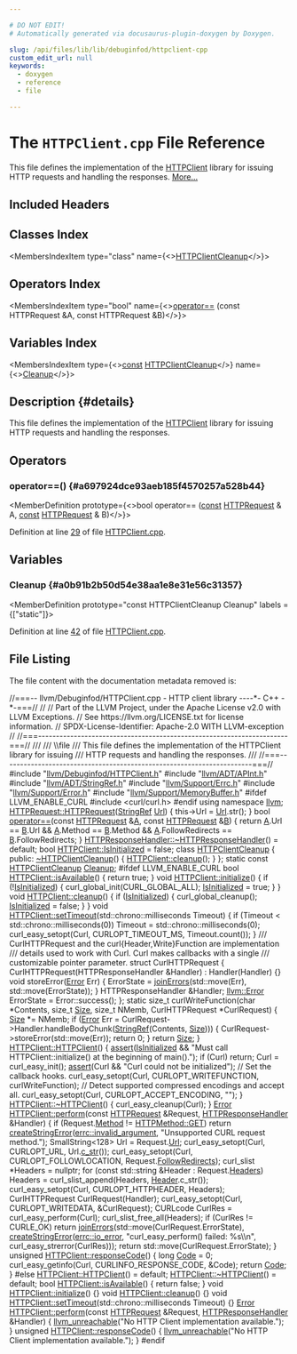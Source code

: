```yaml
---

# DO NOT EDIT!
# Automatically generated via docusaurus-plugin-doxygen by Doxygen.

slug: /api/files/lib/lib/debuginfod/httpclient-cpp
custom_edit_url: null
keywords:
  - doxygen
  - reference
  - file

---
```





# The `HTTPClient.cpp` File Reference

<DoxygenPage pluginConfig={pluginConfig}>

This file defines the implementation of the <a href="/docs/api/classes/llvm/httpclient">HTTPClient</a> library for issuing HTTP requests and handling the responses. <a href="#details">More...</a>

## Included Headers

<IncludesList>
<IncludesListItem
  filePath="llvm/Debuginfod/HTTPClient.h"
  permalink="/docs/api/files/include/include/llvm/include/llvm/debuginfod/httpclient-h"
  isLocal="true" />
<IncludesListItem
  filePath="llvm/ADT/APInt.h"
  permalink="/docs/api/files/include/include/llvm/include/llvm/adt/apint-h"
  isLocal="true" />
<IncludesListItem
  filePath="llvm/ADT/StringRef.h"
  permalink="/docs/api/files/include/include/llvm/include/llvm/adt/stringref-h"
  isLocal="true" />
<IncludesListItem
  filePath="llvm/Support/Errc.h"
  permalink="/docs/api/files/include/include/llvm/include/llvm/support/errc-h"
  isLocal="true" />
<IncludesListItem
  filePath="llvm/Support/Error.h"
  permalink="/docs/api/files/include/include/llvm/include/llvm/support/error-h"
  isLocal="true" />
<IncludesListItem
  filePath="llvm/Support/MemoryBuffer.h"
  permalink="/docs/api/files/include/include/llvm/include/llvm/support/memorybuffer-h"
  isLocal="true" />
</IncludesList>

## Classes Index

<MembersIndex>

<MembersIndexItem
  type="class"
  name={<><a href="/docs/api/classes/httpclientcleanup">HTTPClientCleanup</a></>}>
</MembersIndexItem>

</MembersIndex>

## Operators Index

<MembersIndex>

<MembersIndexItem
  type="bool"
  name={<><a href="#a697924dce93aeb185f4570257a528b44">operator==</a> (const HTTPRequest &amp;A, const HTTPRequest &amp;B)</>}>
</MembersIndexItem>

</MembersIndex>

## Variables Index

<MembersIndex>

<MembersIndexItem
  type={<><a href="/docs/api/files/lib/lib/target/lib/target/aarch64/aarch64promoteconstant-cpp/#a90f8350fecae261c25be85d38b451bff">const</a> <a href="/docs/api/classes/httpclientcleanup">HTTPClientCleanup</a></>}
  name={<><a href="#a0b91b2b50d54e38aa1e8e31e56c31357">Cleanup</a></>}>
</MembersIndexItem>

</MembersIndex>

## Description {#details}

This file defines the implementation of the <a href="/docs/api/classes/llvm/httpclient">HTTPClient</a> library for issuing HTTP requests and handling the responses.

<SectionDefinition>

## Operators

### operator==() {#a697924dce93aeb185f4570257a528b44}

<MemberDefinition
  prototype={<>bool operator== (<a href="/docs/api/files/lib/lib/target/lib/target/aarch64/aarch64promoteconstant-cpp/#a90f8350fecae261c25be85d38b451bff">const</a> <a href="/docs/api/structs/llvm/httprequest">HTTPRequest</a> &amp; A, <a href="/docs/api/files/lib/lib/target/lib/target/aarch64/aarch64promoteconstant-cpp/#a90f8350fecae261c25be85d38b451bff">const</a> <a href="/docs/api/structs/llvm/httprequest">HTTPRequest</a> &amp; B)</>}>

Definition at line <a href="#l00029">29</a> of file <a href="/docs/api/files/lib/lib/debuginfod/httpclient-cpp">HTTPClient.cpp</a>.
</MemberDefinition>

</SectionDefinition>

<SectionDefinition>

## Variables

### Cleanup {#a0b91b2b50d54e38aa1e8e31e56c31357}

<MemberDefinition
  prototype="const HTTPClientCleanup Cleanup"
  labels = {["static"]}>

Definition at line <a href="#l00042">42</a> of file <a href="/docs/api/files/lib/lib/debuginfod/httpclient-cpp">HTTPClient.cpp</a>.
</MemberDefinition>

</SectionDefinition>

## File Listing

The file content with the documentation metadata removed is:

<ProgramListing>

<Link id="l00001" /><CodeLine lineNumber="1"><Highlight kind="comment">//===-- llvm/Debuginfod/HTTPClient.cpp - HTTP client library ----&#42;- C++ -&#42;-===//</Highlight><Highlight kind="normal"></Highlight></CodeLine>
<Link id="l00002" /><CodeLine lineNumber="2"><Highlight kind="normal"></Highlight><Highlight kind="comment">//</Highlight><Highlight kind="normal"></Highlight></CodeLine>
<Link id="l00003" /><CodeLine lineNumber="3"><Highlight kind="normal"></Highlight><Highlight kind="comment">// Part of the LLVM Project, under the Apache License v2.0 with LLVM Exceptions.</Highlight><Highlight kind="normal"></Highlight></CodeLine>
<Link id="l00004" /><CodeLine lineNumber="4"><Highlight kind="normal"></Highlight><Highlight kind="comment">// See https://llvm.org/LICENSE.txt for license information.</Highlight><Highlight kind="normal"></Highlight></CodeLine>
<Link id="l00005" /><CodeLine lineNumber="5"><Highlight kind="normal"></Highlight><Highlight kind="comment">// SPDX-License-Identifier: Apache-2.0 WITH LLVM-exception</Highlight><Highlight kind="normal"></Highlight></CodeLine>
<Link id="l00006" /><CodeLine lineNumber="6"><Highlight kind="normal"></Highlight><Highlight kind="comment">//</Highlight><Highlight kind="normal"></Highlight></CodeLine>
<Link id="l00007" /><CodeLine lineNumber="7"><Highlight kind="normal"></Highlight><Highlight kind="comment">//===----------------------------------------------------------------------===//</Highlight><Highlight kind="comment"></Highlight></CodeLine>
<Link id="l00008" /><CodeLine lineNumber="8"><Highlight kind="comment">///</Highlight></CodeLine>
<Link id="l00009" /><CodeLine lineNumber="9"><Highlight kind="comment">/// \\file</Highlight></CodeLine>
<Link id="l00010" /><CodeLine lineNumber="10"><Highlight kind="comment">/// This file defines the implementation of the HTTPClient library for issuing</Highlight></CodeLine>
<Link id="l00011" /><CodeLine lineNumber="11"><Highlight kind="comment">/// HTTP requests and handling the responses.</Highlight></CodeLine>
<Link id="l00012" /><CodeLine lineNumber="12"><Highlight kind="comment">///</Highlight><Highlight kind="normal"></Highlight></CodeLine>
<Link id="l00013" /><CodeLine lineNumber="13"><Highlight kind="normal"></Highlight><Highlight kind="comment">//===----------------------------------------------------------------------===//</Highlight><Highlight kind="normal"></Highlight></CodeLine>
<Link id="l00014" /><CodeLine lineNumber="14"><Highlight kind="normal"></Highlight></CodeLine>
<Link id="l00015" /><CodeLine lineNumber="15"><Highlight kind="normal"></Highlight><Highlight kind="preprocessor">#include &quot;<a href="/docs/api/files/include/include/llvm/include/llvm/debuginfod/httpclient-h">llvm/Debuginfod/HTTPClient.h</a>&quot;</Highlight><Highlight kind="normal"></Highlight></CodeLine>
<Link id="l00016" /><CodeLine lineNumber="16"><Highlight kind="normal"></Highlight><Highlight kind="preprocessor">#include &quot;<a href="/docs/api/files/include/include/llvm/include/llvm/adt/apint-h">llvm/ADT/APInt.h</a>&quot;</Highlight><Highlight kind="normal"></Highlight></CodeLine>
<Link id="l00017" /><CodeLine lineNumber="17"><Highlight kind="normal"></Highlight><Highlight kind="preprocessor">#include &quot;<a href="/docs/api/files/include/include/llvm/include/llvm/adt/stringref-h">llvm/ADT/StringRef.h</a>&quot;</Highlight><Highlight kind="normal"></Highlight></CodeLine>
<Link id="l00018" /><CodeLine lineNumber="18"><Highlight kind="normal"></Highlight><Highlight kind="preprocessor">#include &quot;<a href="/docs/api/files/include/include/llvm/include/llvm/support/errc-h">llvm/Support/Errc.h</a>&quot;</Highlight><Highlight kind="normal"></Highlight></CodeLine>
<Link id="l00019" /><CodeLine lineNumber="19"><Highlight kind="normal"></Highlight><Highlight kind="preprocessor">#include &quot;<a href="/docs/api/files/include/include/llvm/include/llvm/support/error-h">llvm/Support/Error.h</a>&quot;</Highlight><Highlight kind="normal"></Highlight></CodeLine>
<Link id="l00020" /><CodeLine lineNumber="20"><Highlight kind="normal"></Highlight><Highlight kind="preprocessor">#include &quot;<a href="/docs/api/files/include/include/llvm/include/llvm/support/memorybuffer-h">llvm/Support/MemoryBuffer.h</a>&quot;</Highlight><Highlight kind="normal"></Highlight></CodeLine>
<Link id="l00021" /><CodeLine lineNumber="21"><Highlight kind="normal"></Highlight><Highlight kind="preprocessor">#ifdef LLVM&#95;ENABLE&#95;CURL</Highlight><Highlight kind="normal"></Highlight></CodeLine>
<Link id="l00022" /><CodeLine lineNumber="22"><Highlight kind="normal"></Highlight><Highlight kind="preprocessor">#include &lt;curl/curl.h&gt;</Highlight><Highlight kind="normal"></Highlight></CodeLine>
<Link id="l00023" /><CodeLine lineNumber="23"><Highlight kind="normal"></Highlight><Highlight kind="preprocessor">#endif</Highlight><Highlight kind="normal"></Highlight></CodeLine>
<Link id="l00024" /><CodeLine lineNumber="24"><Highlight kind="normal"></Highlight></CodeLine>
<Link id="l00025" /><CodeLine lineNumber="25"><Highlight kind="normal"></Highlight><Highlight kind="keyword">using namespace </Highlight><Highlight kind="normal"><a href="/docs/api/namespaces/llvm">llvm</a>;</Highlight></CodeLine>
<Link id="l00026" /><CodeLine lineNumber="26"><Highlight kind="normal"></Highlight></CodeLine>
<Link id="l00027" /><CodeLine lineNumber="27" lineLink="/docs/api/structs/llvm/httprequest/#a2f2404213fe717dff1dd0cb1124ac10e"><Highlight kind="normal"><a href="/docs/api/structs/llvm/httprequest/#a2f2404213fe717dff1dd0cb1124ac10e">HTTPRequest::HTTPRequest</a>(<a href="/docs/api/classes/llvm/stringref">StringRef</a> <a href="/docs/api/structs/llvm/httprequest/#acb3a72948558662a1de29e4032c8cb49">Url</a>) &#123; this-&gt;Url = <a href="/docs/api/structs/llvm/httprequest/#acb3a72948558662a1de29e4032c8cb49">Url</a>.str(); &#125;</Highlight></CodeLine>
<Link id="l00028" /><CodeLine lineNumber="28"><Highlight kind="normal"></Highlight></CodeLine>
<Link id="l00029" /><CodeLine lineNumber="29" lineLink="#a697924dce93aeb185f4570257a528b44"><Highlight kind="normal"></Highlight><Highlight kind="keywordtype">bool</Highlight><Highlight kind="normal"> <a href="/docs/api/namespaces/llvm/#a4d812a2dd18aa186c164447e20e348e7">operator==</a>(</Highlight><Highlight kind="keyword">const</Highlight><Highlight kind="normal"> <a href="/docs/api/structs/llvm/httprequest">HTTPRequest</a> &amp;<a href="/docs/api/files/lib/lib/ir/builtingcs-cpp/#a2e38c85003a042421cde1647632d0b72">A</a>, </Highlight><Highlight kind="keyword">const</Highlight><Highlight kind="normal"> <a href="/docs/api/structs/llvm/httprequest">HTTPRequest</a> &amp;<a href="/docs/api/files/lib/lib/ir/builtingcs-cpp/#ae76959fe811ba090de4cba69ac00f1da">B</a>) &#123;</Highlight></CodeLine>
<Link id="l00030" /><CodeLine lineNumber="30"><Highlight kind="normal">  </Highlight><Highlight kind="keywordflow">return</Highlight><Highlight kind="normal"> <a href="/docs/api/files/lib/lib/ir/builtingcs-cpp/#a2e38c85003a042421cde1647632d0b72">A</a>.Url == <a href="/docs/api/files/lib/lib/ir/builtingcs-cpp/#ae76959fe811ba090de4cba69ac00f1da">B</a>.Url &amp;&amp; <a href="/docs/api/files/lib/lib/ir/builtingcs-cpp/#a2e38c85003a042421cde1647632d0b72">A</a>.Method == <a href="/docs/api/files/lib/lib/ir/builtingcs-cpp/#ae76959fe811ba090de4cba69ac00f1da">B</a>.Method &amp;&amp;</Highlight></CodeLine>
<Link id="l00031" /><CodeLine lineNumber="31"><Highlight kind="normal">         <a href="/docs/api/files/lib/lib/ir/builtingcs-cpp/#a2e38c85003a042421cde1647632d0b72">A</a>.FollowRedirects == <a href="/docs/api/files/lib/lib/ir/builtingcs-cpp/#ae76959fe811ba090de4cba69ac00f1da">B</a>.FollowRedirects;</Highlight></CodeLine>
<Link id="l00032" /><CodeLine lineNumber="32"><Highlight kind="normal">&#125;</Highlight></CodeLine>
<Link id="l00033" /><CodeLine lineNumber="33"><Highlight kind="normal"></Highlight></CodeLine>
<Link id="l00034" /><CodeLine lineNumber="34"><Highlight kind="normal"><a href="/docs/api/classes/llvm/httpresponsehandler/#a3d73b9eee850a0fd4d8c932cea6aaa9f">HTTPResponseHandler::~HTTPResponseHandler</a>() = </Highlight><Highlight kind="keywordflow">default</Highlight><Highlight kind="normal">;</Highlight></CodeLine>
<Link id="l00035" /><CodeLine lineNumber="35"><Highlight kind="normal"></Highlight></CodeLine>
<Link id="l00036" /><CodeLine lineNumber="36"><Highlight kind="normal"></Highlight><Highlight kind="keywordtype">bool</Highlight><Highlight kind="normal"> <a href="/docs/api/classes/llvm/httpclient/#a0ed9872a019597bc9572d382a26b24ec">HTTPClient::IsInitialized</a> = </Highlight><Highlight kind="keyword">false</Highlight><Highlight kind="normal">;</Highlight></CodeLine>
<Link id="l00037" /><CodeLine lineNumber="37"><Highlight kind="normal"></Highlight></CodeLine>
<Link id="l00038" /><CodeLine lineNumber="38" lineLink="/docs/api/classes/httpclientcleanup"><Highlight kind="normal"></Highlight><Highlight kind="keyword">class </Highlight><Highlight kind="normal"><a href="/docs/api/classes/httpclientcleanup">HTTPClientCleanup</a> &#123;</Highlight></CodeLine>
<Link id="l00039" /><CodeLine lineNumber="39"><Highlight kind="normal"></Highlight><Highlight kind="keyword">public</Highlight><Highlight kind="normal">:</Highlight></CodeLine>
<Link id="l00040" /><CodeLine lineNumber="40" lineLink="/docs/api/classes/httpclientcleanup/#a5ba27ef3472813a6a6ea4c6e2e8acc69"><Highlight kind="normal">  <a href="/docs/api/classes/httpclientcleanup/#a5ba27ef3472813a6a6ea4c6e2e8acc69">~HTTPClientCleanup</a>() &#123; <a href="/docs/api/classes/llvm/httpclient/#ae76bcc6bd253ea113bc9dbe1ae3f029d">HTTPClient::cleanup</a>(); &#125;</Highlight></CodeLine>
<Link id="l00041" /><CodeLine lineNumber="41"><Highlight kind="normal">&#125;;</Highlight></CodeLine>
<Link id="l00042" /><CodeLine lineNumber="42" lineLink="#a0b91b2b50d54e38aa1e8e31e56c31357"><Highlight kind="normal"></Highlight><Highlight kind="keyword">static</Highlight><Highlight kind="normal"> </Highlight><Highlight kind="keyword">const</Highlight><Highlight kind="normal"> <a href="/docs/api/classes/httpclientcleanup">HTTPClientCleanup</a> <a href="#a0b91b2b50d54e38aa1e8e31e56c31357">Cleanup</a>;</Highlight></CodeLine>
<Link id="l00043" /><CodeLine lineNumber="43"><Highlight kind="normal"></Highlight></CodeLine>
<Link id="l00044" /><CodeLine lineNumber="44"><Highlight kind="normal"></Highlight><Highlight kind="preprocessor">#ifdef LLVM&#95;ENABLE&#95;CURL</Highlight><Highlight kind="normal"></Highlight></CodeLine>
<Link id="l00045" /><CodeLine lineNumber="45"><Highlight kind="normal"></Highlight></CodeLine>
<Link id="l00046" /><CodeLine lineNumber="46"><Highlight kind="normal"></Highlight><Highlight kind="keywordtype">bool</Highlight><Highlight kind="normal"> <a href="/docs/api/classes/llvm/httpclient/#a0303f2e7844f319270e783e3ecc59274">HTTPClient::isAvailable</a>() &#123; </Highlight><Highlight kind="keywordflow">return</Highlight><Highlight kind="normal"> </Highlight><Highlight kind="keyword">true</Highlight><Highlight kind="normal">; &#125;</Highlight></CodeLine>
<Link id="l00047" /><CodeLine lineNumber="47"><Highlight kind="normal"></Highlight></CodeLine>
<Link id="l00048" /><CodeLine lineNumber="48"><Highlight kind="normal"></Highlight><Highlight kind="keywordtype">void</Highlight><Highlight kind="normal"> <a href="/docs/api/classes/llvm/httpclient/#a5901772ab222be136d7dabcd349a89a9">HTTPClient::initialize</a>() &#123;</Highlight></CodeLine>
<Link id="l00049" /><CodeLine lineNumber="49"><Highlight kind="normal">  </Highlight><Highlight kind="keywordflow">if</Highlight><Highlight kind="normal"> (!<a href="/docs/api/classes/llvm/httpclient/#a0ed9872a019597bc9572d382a26b24ec">IsInitialized</a>) &#123;</Highlight></CodeLine>
<Link id="l00050" /><CodeLine lineNumber="50"><Highlight kind="normal">    curl&#95;global&#95;init(CURL&#95;GLOBAL&#95;ALL);</Highlight></CodeLine>
<Link id="l00051" /><CodeLine lineNumber="51"><Highlight kind="normal">    <a href="/docs/api/classes/llvm/httpclient/#a0ed9872a019597bc9572d382a26b24ec">IsInitialized</a> = </Highlight><Highlight kind="keyword">true</Highlight><Highlight kind="normal">;</Highlight></CodeLine>
<Link id="l00052" /><CodeLine lineNumber="52"><Highlight kind="normal">  &#125;</Highlight></CodeLine>
<Link id="l00053" /><CodeLine lineNumber="53"><Highlight kind="normal">&#125;</Highlight></CodeLine>
<Link id="l00054" /><CodeLine lineNumber="54"><Highlight kind="normal"></Highlight></CodeLine>
<Link id="l00055" /><CodeLine lineNumber="55"><Highlight kind="normal"></Highlight><Highlight kind="keywordtype">void</Highlight><Highlight kind="normal"> <a href="/docs/api/classes/llvm/httpclient/#ae76bcc6bd253ea113bc9dbe1ae3f029d">HTTPClient::cleanup</a>() &#123;</Highlight></CodeLine>
<Link id="l00056" /><CodeLine lineNumber="56"><Highlight kind="normal">  </Highlight><Highlight kind="keywordflow">if</Highlight><Highlight kind="normal"> (<a href="/docs/api/classes/llvm/httpclient/#a0ed9872a019597bc9572d382a26b24ec">IsInitialized</a>) &#123;</Highlight></CodeLine>
<Link id="l00057" /><CodeLine lineNumber="57"><Highlight kind="normal">    curl&#95;global&#95;cleanup();</Highlight></CodeLine>
<Link id="l00058" /><CodeLine lineNumber="58"><Highlight kind="normal">    <a href="/docs/api/classes/llvm/httpclient/#a0ed9872a019597bc9572d382a26b24ec">IsInitialized</a> = </Highlight><Highlight kind="keyword">false</Highlight><Highlight kind="normal">;</Highlight></CodeLine>
<Link id="l00059" /><CodeLine lineNumber="59"><Highlight kind="normal">  &#125;</Highlight></CodeLine>
<Link id="l00060" /><CodeLine lineNumber="60"><Highlight kind="normal">&#125;</Highlight></CodeLine>
<Link id="l00061" /><CodeLine lineNumber="61"><Highlight kind="normal"></Highlight></CodeLine>
<Link id="l00062" /><CodeLine lineNumber="62"><Highlight kind="normal"></Highlight><Highlight kind="keywordtype">void</Highlight><Highlight kind="normal"> <a href="/docs/api/classes/llvm/httpclient/#ad8f7a940d825d8d2e2bca0aff20d771f">HTTPClient::setTimeout</a>(std::chrono::milliseconds Timeout) &#123;</Highlight></CodeLine>
<Link id="l00063" /><CodeLine lineNumber="63"><Highlight kind="normal">  </Highlight><Highlight kind="keywordflow">if</Highlight><Highlight kind="normal"> (Timeout &lt; std::chrono::milliseconds(0))</Highlight></CodeLine>
<Link id="l00064" /><CodeLine lineNumber="64"><Highlight kind="normal">    Timeout = std::chrono::milliseconds(0);</Highlight></CodeLine>
<Link id="l00065" /><CodeLine lineNumber="65"><Highlight kind="normal">  curl&#95;easy&#95;setopt(Curl, CURLOPT&#95;TIMEOUT&#95;MS, Timeout.count());</Highlight></CodeLine>
<Link id="l00066" /><CodeLine lineNumber="66"><Highlight kind="normal">&#125;</Highlight></CodeLine>
<Link id="l00067" /><CodeLine lineNumber="67"><Highlight kind="normal"></Highlight><Highlight kind="comment"></Highlight></CodeLine>
<Link id="l00068" /><CodeLine lineNumber="68"><Highlight kind="comment">/// CurlHTTPRequest and the curl&#123;Header,Write&#125;Function are implementation</Highlight></CodeLine>
<Link id="l00069" /><CodeLine lineNumber="69"><Highlight kind="comment">/// details used to work with Curl. Curl makes callbacks with a single</Highlight></CodeLine>
<Link id="l00070" /><CodeLine lineNumber="70"><Highlight kind="comment">/// customizable pointer parameter.</Highlight><Highlight kind="normal"></Highlight></CodeLine>
<Link id="l00071" /><CodeLine lineNumber="71"><Highlight kind="normal"></Highlight><Highlight kind="keyword">struct </Highlight><Highlight kind="normal">CurlHTTPRequest &#123;</Highlight></CodeLine>
<Link id="l00072" /><CodeLine lineNumber="72"><Highlight kind="normal">  CurlHTTPRequest(HTTPResponseHandler &amp;Handler) : Handler(Handler) &#123;&#125;</Highlight></CodeLine>
<Link id="l00073" /><CodeLine lineNumber="73"><Highlight kind="normal">  </Highlight><Highlight kind="keywordtype">void</Highlight><Highlight kind="normal"> storeError(<a href="/docs/api/namespaces/llvm/#ac226f3d2b9ca090171a8e0a8cb92c343a902b0d55fddef6f8d651fe1035b7d4bd">Error</a> Err) &#123;</Highlight></CodeLine>
<Link id="l00074" /><CodeLine lineNumber="74"><Highlight kind="normal">    ErrorState = <a href="/docs/api/namespaces/llvm/#a71210b99d2ef87236d8505c1771a7ab1">joinErrors</a>(std::move(Err), std::move(ErrorState));</Highlight></CodeLine>
<Link id="l00075" /><CodeLine lineNumber="75"><Highlight kind="normal">  &#125;</Highlight></CodeLine>
<Link id="l00076" /><CodeLine lineNumber="76"><Highlight kind="normal">  HTTPResponseHandler &amp;Handler;</Highlight></CodeLine>
<Link id="l00077" /><CodeLine lineNumber="77"><Highlight kind="normal">  <a href="/docs/api/namespaces/llvm/#ac226f3d2b9ca090171a8e0a8cb92c343a902b0d55fddef6f8d651fe1035b7d4bd">llvm::Error</a> ErrorState = Error::success();</Highlight></CodeLine>
<Link id="l00078" /><CodeLine lineNumber="78"><Highlight kind="normal">&#125;;</Highlight></CodeLine>
<Link id="l00079" /><CodeLine lineNumber="79"><Highlight kind="normal"></Highlight></CodeLine>
<Link id="l00080" /><CodeLine lineNumber="80"><Highlight kind="normal"></Highlight><Highlight kind="keyword">static</Highlight><Highlight kind="normal"> </Highlight><Highlight kind="keywordtype">size&#95;t</Highlight><Highlight kind="normal"> curlWriteFunction(</Highlight><Highlight kind="keywordtype">char</Highlight><Highlight kind="normal"> &#42;Contents, </Highlight><Highlight kind="keywordtype">size&#95;t</Highlight><Highlight kind="normal"> <a href="/docs/api/files/lib/lib/analysis/inlineorder-cpp/#a7ee6f0cb51c3b9056199e9a0001fe8c3a6f6cb72d544962fa333e2e34ce64f719">Size</a>, </Highlight><Highlight kind="keywordtype">size&#95;t</Highlight><Highlight kind="normal"> NMemb,</Highlight></CodeLine>
<Link id="l00081" /><CodeLine lineNumber="81"><Highlight kind="normal">                                CurlHTTPRequest &#42;CurlRequest) &#123;</Highlight></CodeLine>
<Link id="l00082" /><CodeLine lineNumber="82"><Highlight kind="normal">  <a href="/docs/api/files/lib/lib/analysis/inlineorder-cpp/#a7ee6f0cb51c3b9056199e9a0001fe8c3a6f6cb72d544962fa333e2e34ce64f719">Size</a> &#42;= NMemb;</Highlight></CodeLine>
<Link id="l00083" /><CodeLine lineNumber="83"><Highlight kind="normal">  </Highlight><Highlight kind="keywordflow">if</Highlight><Highlight kind="normal"> (<a href="/docs/api/classes/llvm/error">Error</a> Err =</Highlight></CodeLine>
<Link id="l00084" /><CodeLine lineNumber="84"><Highlight kind="normal">          CurlRequest-&gt;Handler.handleBodyChunk(<a href="/docs/api/classes/llvm/stringref">StringRef</a>(Contents, <a href="/docs/api/files/lib/lib/analysis/inlineorder-cpp/#a7ee6f0cb51c3b9056199e9a0001fe8c3a6f6cb72d544962fa333e2e34ce64f719">Size</a>))) &#123;</Highlight></CodeLine>
<Link id="l00085" /><CodeLine lineNumber="85"><Highlight kind="normal">    CurlRequest-&gt;storeError(std::move(Err));</Highlight></CodeLine>
<Link id="l00086" /><CodeLine lineNumber="86"><Highlight kind="normal">    </Highlight><Highlight kind="keywordflow">return</Highlight><Highlight kind="normal"> 0;</Highlight></CodeLine>
<Link id="l00087" /><CodeLine lineNumber="87"><Highlight kind="normal">  &#125;</Highlight></CodeLine>
<Link id="l00088" /><CodeLine lineNumber="88"><Highlight kind="normal">  </Highlight><Highlight kind="keywordflow">return</Highlight><Highlight kind="normal"> <a href="/docs/api/files/lib/lib/analysis/inlineorder-cpp/#a7ee6f0cb51c3b9056199e9a0001fe8c3a6f6cb72d544962fa333e2e34ce64f719">Size</a>;</Highlight></CodeLine>
<Link id="l00089" /><CodeLine lineNumber="89"><Highlight kind="normal">&#125;</Highlight></CodeLine>
<Link id="l00090" /><CodeLine lineNumber="90"><Highlight kind="normal"></Highlight></CodeLine>
<Link id="l00091" /><CodeLine lineNumber="91"><Highlight kind="normal"><a href="/docs/api/classes/llvm/httpclient/#a23a15a8f27ac926a86c2ef7bc7bfebcb">HTTPClient::HTTPClient</a>() &#123;</Highlight></CodeLine>
<Link id="l00092" /><CodeLine lineNumber="92"><Highlight kind="normal">  <a href="/docs/api/files/lib/lib/target/lib/target/amdgpu/silowercontrolflow-cpp/#a4868c5d81c5ccc98c47aeab6244346a0">assert</a>(<a href="/docs/api/classes/llvm/httpclient/#a0ed9872a019597bc9572d382a26b24ec">IsInitialized</a> &amp;&amp;</Highlight></CodeLine>
<Link id="l00093" /><CodeLine lineNumber="93"><Highlight kind="normal">         </Highlight><Highlight kind="stringliteral">&quot;Must call HTTPClient::initialize() at the beginning of main().&quot;</Highlight><Highlight kind="normal">);</Highlight></CodeLine>
<Link id="l00094" /><CodeLine lineNumber="94"><Highlight kind="normal">  </Highlight><Highlight kind="keywordflow">if</Highlight><Highlight kind="normal"> (Curl)</Highlight></CodeLine>
<Link id="l00095" /><CodeLine lineNumber="95"><Highlight kind="normal">    </Highlight><Highlight kind="keywordflow">return</Highlight><Highlight kind="normal">;</Highlight></CodeLine>
<Link id="l00096" /><CodeLine lineNumber="96"><Highlight kind="normal">  Curl = curl&#95;easy&#95;init();</Highlight></CodeLine>
<Link id="l00097" /><CodeLine lineNumber="97"><Highlight kind="normal">  <a href="/docs/api/files/lib/lib/target/lib/target/amdgpu/silowercontrolflow-cpp/#a4868c5d81c5ccc98c47aeab6244346a0">assert</a>(Curl &amp;&amp; </Highlight><Highlight kind="stringliteral">&quot;Curl could not be initialized&quot;</Highlight><Highlight kind="normal">);</Highlight></CodeLine>
<Link id="l00098" /><CodeLine lineNumber="98"><Highlight kind="normal">  </Highlight><Highlight kind="comment">// Set the callback hooks.</Highlight><Highlight kind="normal"></Highlight></CodeLine>
<Link id="l00099" /><CodeLine lineNumber="99"><Highlight kind="normal">  curl&#95;easy&#95;setopt(Curl, CURLOPT&#95;WRITEFUNCTION, curlWriteFunction);</Highlight></CodeLine>
<Link id="l00100" /><CodeLine lineNumber="100"><Highlight kind="normal">  </Highlight><Highlight kind="comment">// Detect supported compressed encodings and accept all.</Highlight><Highlight kind="normal"></Highlight></CodeLine>
<Link id="l00101" /><CodeLine lineNumber="101"><Highlight kind="normal">  curl&#95;easy&#95;setopt(Curl, CURLOPT&#95;ACCEPT&#95;ENCODING, </Highlight><Highlight kind="stringliteral">&quot;&quot;</Highlight><Highlight kind="normal">);</Highlight></CodeLine>
<Link id="l00102" /><CodeLine lineNumber="102"><Highlight kind="normal">&#125;</Highlight></CodeLine>
<Link id="l00103" /><CodeLine lineNumber="103"><Highlight kind="normal"></Highlight></CodeLine>
<Link id="l00104" /><CodeLine lineNumber="104"><Highlight kind="normal"><a href="/docs/api/classes/llvm/httpclient/#a97467b9bd9469200fb5266ae3622acc2">HTTPClient::~HTTPClient</a>() &#123; curl&#95;easy&#95;cleanup(Curl); &#125;</Highlight></CodeLine>
<Link id="l00105" /><CodeLine lineNumber="105"><Highlight kind="normal"></Highlight></CodeLine>
<Link id="l00106" /><CodeLine lineNumber="106"><Highlight kind="normal"><a href="/docs/api/classes/llvm/error">Error</a> <a href="/docs/api/classes/llvm/httpclient/#a99e83d694bc912421b6c95985adf01d9">HTTPClient::perform</a>(</Highlight><Highlight kind="keyword">const</Highlight><Highlight kind="normal"> <a href="/docs/api/structs/llvm/httprequest">HTTPRequest</a> &amp;Request,</Highlight></CodeLine>
<Link id="l00107" /><CodeLine lineNumber="107"><Highlight kind="normal">                          <a href="/docs/api/classes/llvm/httpresponsehandler">HTTPResponseHandler</a> &amp;Handler) &#123;</Highlight></CodeLine>
<Link id="l00108" /><CodeLine lineNumber="108"><Highlight kind="normal">  </Highlight><Highlight kind="keywordflow">if</Highlight><Highlight kind="normal"> (Request.<a href="/docs/api/structs/llvm/httprequest/#acb3dca1e2c7a0e6ff8792692f4b894dc">Method</a> != <a href="/docs/api/namespaces/llvm/#a8401f0b4166462fa6472761fe92b902ba7528035a93ee69cedb1dbddb2f0bfcc8">HTTPMethod::GET</a>)</Highlight></CodeLine>
<Link id="l00109" /><CodeLine lineNumber="109"><Highlight kind="normal">    </Highlight><Highlight kind="keywordflow">return</Highlight><Highlight kind="normal"> <a href="/docs/api/namespaces/llvm/#a4d2fd926089a58d482fb67a362e11bad">createStringError</a>(<a href="/docs/api/namespaces/llvm/#a59739a4f15fb2ec57a6b7fcfe938546bae55d43eabeefe5a8271b4a3c898bd18f">errc::invalid&#95;argument</a>,</Highlight></CodeLine>
<Link id="l00110" /><CodeLine lineNumber="110"><Highlight kind="normal">                             </Highlight><Highlight kind="stringliteral">&quot;Unsupported CURL request method.&quot;</Highlight><Highlight kind="normal">);</Highlight></CodeLine>
<Link id="l00111" /><CodeLine lineNumber="111"><Highlight kind="normal"></Highlight></CodeLine>
<Link id="l00112" /><CodeLine lineNumber="112"><Highlight kind="normal">  SmallString&lt;128&gt; Url = Request.<a href="/docs/api/structs/llvm/httprequest/#acb3a72948558662a1de29e4032c8cb49">Url</a>;</Highlight></CodeLine>
<Link id="l00113" /><CodeLine lineNumber="113"><Highlight kind="normal">  curl&#95;easy&#95;setopt(Curl, CURLOPT&#95;URL, Url.<a href="/docs/api/classes/llvm/smallstring/#ade4b8410fbe0406fc61d1db65d1cfa12">c&#95;str</a>());</Highlight></CodeLine>
<Link id="l00114" /><CodeLine lineNumber="114"><Highlight kind="normal">  curl&#95;easy&#95;setopt(Curl, CURLOPT&#95;FOLLOWLOCATION, Request.<a href="/docs/api/structs/llvm/httprequest/#aeba72b0e066c060613fc6863cf3f2994">FollowRedirects</a>);</Highlight></CodeLine>
<Link id="l00115" /><CodeLine lineNumber="115"><Highlight kind="normal"></Highlight></CodeLine>
<Link id="l00116" /><CodeLine lineNumber="116"><Highlight kind="normal">  curl&#95;slist &#42;Headers = </Highlight><Highlight kind="keyword">nullptr</Highlight><Highlight kind="normal">;</Highlight></CodeLine>
<Link id="l00117" /><CodeLine lineNumber="117"><Highlight kind="normal">  </Highlight><Highlight kind="keywordflow">for</Highlight><Highlight kind="normal"> (</Highlight><Highlight kind="keyword">const</Highlight><Highlight kind="normal"> std::string &amp;Header : Request.<a href="/docs/api/structs/llvm/httprequest/#a219f3fd35262ccd44947a5c831bfd2c9">Headers</a>)</Highlight></CodeLine>
<Link id="l00118" /><CodeLine lineNumber="118"><Highlight kind="normal">    Headers = curl&#95;slist&#95;append(Headers, <a href="/docs/api/namespaces/anonymous-lvcompare-cpp-/#a1ad6686ca7dcf67bc791fff07fdf7818abf50d5e661106d0abe925af3c2e6f7e7">Header</a>.c&#95;str());</Highlight></CodeLine>
<Link id="l00119" /><CodeLine lineNumber="119"><Highlight kind="normal">  curl&#95;easy&#95;setopt(Curl, CURLOPT&#95;HTTPHEADER, Headers);</Highlight></CodeLine>
<Link id="l00120" /><CodeLine lineNumber="120"><Highlight kind="normal"></Highlight></CodeLine>
<Link id="l00121" /><CodeLine lineNumber="121"><Highlight kind="normal">  CurlHTTPRequest CurlRequest(Handler);</Highlight></CodeLine>
<Link id="l00122" /><CodeLine lineNumber="122"><Highlight kind="normal">  curl&#95;easy&#95;setopt(Curl, CURLOPT&#95;WRITEDATA, &amp;CurlRequest);</Highlight></CodeLine>
<Link id="l00123" /><CodeLine lineNumber="123"><Highlight kind="normal">  CURLcode CurlRes = curl&#95;easy&#95;perform(Curl);</Highlight></CodeLine>
<Link id="l00124" /><CodeLine lineNumber="124"><Highlight kind="normal">  curl&#95;slist&#95;free&#95;all(Headers);</Highlight></CodeLine>
<Link id="l00125" /><CodeLine lineNumber="125"><Highlight kind="normal">  </Highlight><Highlight kind="keywordflow">if</Highlight><Highlight kind="normal"> (CurlRes != CURLE&#95;OK)</Highlight></CodeLine>
<Link id="l00126" /><CodeLine lineNumber="126"><Highlight kind="normal">    </Highlight><Highlight kind="keywordflow">return</Highlight><Highlight kind="normal"> <a href="/docs/api/namespaces/llvm/#a71210b99d2ef87236d8505c1771a7ab1">joinErrors</a>(std::move(CurlRequest.ErrorState),</Highlight></CodeLine>
<Link id="l00127" /><CodeLine lineNumber="127"><Highlight kind="normal">                      <a href="/docs/api/namespaces/llvm/#a4d2fd926089a58d482fb67a362e11bad">createStringError</a>(<a href="/docs/api/namespaces/llvm/#a59739a4f15fb2ec57a6b7fcfe938546bacccc32f2a5f7dc7b87d2f85daea66789">errc::io&#95;error</a>,</Highlight></CodeLine>
<Link id="l00128" /><CodeLine lineNumber="128"><Highlight kind="normal">                                        </Highlight><Highlight kind="stringliteral">&quot;curl&#95;easy&#95;perform() failed: %s\\n&quot;</Highlight><Highlight kind="normal">,</Highlight></CodeLine>
<Link id="l00129" /><CodeLine lineNumber="129"><Highlight kind="normal">                                        curl&#95;easy&#95;strerror(CurlRes)));</Highlight></CodeLine>
<Link id="l00130" /><CodeLine lineNumber="130"><Highlight kind="normal">  </Highlight><Highlight kind="keywordflow">return</Highlight><Highlight kind="normal"> std::move(CurlRequest.ErrorState);</Highlight></CodeLine>
<Link id="l00131" /><CodeLine lineNumber="131"><Highlight kind="normal">&#125;</Highlight></CodeLine>
<Link id="l00132" /><CodeLine lineNumber="132"><Highlight kind="normal"></Highlight></CodeLine>
<Link id="l00133" /><CodeLine lineNumber="133"><Highlight kind="normal"></Highlight><Highlight kind="keywordtype">unsigned</Highlight><Highlight kind="normal"> <a href="/docs/api/classes/llvm/httpclient/#a49d0ac3cb0735adf78a0d1d0b2252eb4">HTTPClient::responseCode</a>() &#123;</Highlight></CodeLine>
<Link id="l00134" /><CodeLine lineNumber="134"><Highlight kind="normal">  </Highlight><Highlight kind="keywordtype">long</Highlight><Highlight kind="normal"> <a href="/docs/api/namespaces/llvm/rdf/#ad1b71d7576f4f5ed128dbc3e431f4474">Code</a> = 0;</Highlight></CodeLine>
<Link id="l00135" /><CodeLine lineNumber="135"><Highlight kind="normal">  curl&#95;easy&#95;getinfo(Curl, CURLINFO&#95;RESPONSE&#95;CODE, &amp;Code);</Highlight></CodeLine>
<Link id="l00136" /><CodeLine lineNumber="136"><Highlight kind="normal">  </Highlight><Highlight kind="keywordflow">return</Highlight><Highlight kind="normal"> <a href="/docs/api/namespaces/llvm/rdf/#ad1b71d7576f4f5ed128dbc3e431f4474">Code</a>;</Highlight></CodeLine>
<Link id="l00137" /><CodeLine lineNumber="137"><Highlight kind="normal">&#125;</Highlight></CodeLine>
<Link id="l00138" /><CodeLine lineNumber="138"><Highlight kind="normal"></Highlight></CodeLine>
<Link id="l00139" /><CodeLine lineNumber="139"><Highlight kind="normal"></Highlight><Highlight kind="preprocessor">#else</Highlight><Highlight kind="normal"></Highlight></CodeLine>
<Link id="l00140" /><CodeLine lineNumber="140"><Highlight kind="normal"></Highlight></CodeLine>
<Link id="l00141" /><CodeLine lineNumber="141"><Highlight kind="normal"><a href="/docs/api/classes/llvm/httpclient/#a23a15a8f27ac926a86c2ef7bc7bfebcb">HTTPClient::HTTPClient</a>() = </Highlight><Highlight kind="keywordflow">default</Highlight><Highlight kind="normal">;</Highlight></CodeLine>
<Link id="l00142" /><CodeLine lineNumber="142"><Highlight kind="normal"></Highlight></CodeLine>
<Link id="l00143" /><CodeLine lineNumber="143"><Highlight kind="normal"><a href="/docs/api/classes/llvm/httpclient/#a97467b9bd9469200fb5266ae3622acc2">HTTPClient::~HTTPClient</a>() = </Highlight><Highlight kind="keywordflow">default</Highlight><Highlight kind="normal">;</Highlight></CodeLine>
<Link id="l00144" /><CodeLine lineNumber="144"><Highlight kind="normal"></Highlight></CodeLine>
<Link id="l00145" /><CodeLine lineNumber="145" lineLink="/docs/api/classes/llvm/httpclient/#a0303f2e7844f319270e783e3ecc59274"><Highlight kind="normal"></Highlight><Highlight kind="keywordtype">bool</Highlight><Highlight kind="normal"> <a href="/docs/api/classes/llvm/httpclient/#a0303f2e7844f319270e783e3ecc59274">HTTPClient::isAvailable</a>() &#123; </Highlight><Highlight kind="keywordflow">return</Highlight><Highlight kind="normal"> </Highlight><Highlight kind="keyword">false</Highlight><Highlight kind="normal">; &#125;</Highlight></CodeLine>
<Link id="l00146" /><CodeLine lineNumber="146"><Highlight kind="normal"></Highlight></CodeLine>
<Link id="l00147" /><CodeLine lineNumber="147" lineLink="/docs/api/classes/llvm/httpclient/#a5901772ab222be136d7dabcd349a89a9"><Highlight kind="normal"></Highlight><Highlight kind="keywordtype">void</Highlight><Highlight kind="normal"> <a href="/docs/api/classes/llvm/httpclient/#a5901772ab222be136d7dabcd349a89a9">HTTPClient::initialize</a>() &#123;&#125;</Highlight></CodeLine>
<Link id="l00148" /><CodeLine lineNumber="148"><Highlight kind="normal"></Highlight></CodeLine>
<Link id="l00149" /><CodeLine lineNumber="149" lineLink="/docs/api/classes/llvm/httpclient/#ae76bcc6bd253ea113bc9dbe1ae3f029d"><Highlight kind="normal"></Highlight><Highlight kind="keywordtype">void</Highlight><Highlight kind="normal"> <a href="/docs/api/classes/llvm/httpclient/#ae76bcc6bd253ea113bc9dbe1ae3f029d">HTTPClient::cleanup</a>() &#123;&#125;</Highlight></CodeLine>
<Link id="l00150" /><CodeLine lineNumber="150"><Highlight kind="normal"></Highlight></CodeLine>
<Link id="l00151" /><CodeLine lineNumber="151" lineLink="/docs/api/classes/llvm/httpclient/#ad8f7a940d825d8d2e2bca0aff20d771f"><Highlight kind="normal"></Highlight><Highlight kind="keywordtype">void</Highlight><Highlight kind="normal"> <a href="/docs/api/classes/llvm/httpclient/#ad8f7a940d825d8d2e2bca0aff20d771f">HTTPClient::setTimeout</a>(std::chrono::milliseconds Timeout) &#123;&#125;</Highlight></CodeLine>
<Link id="l00152" /><CodeLine lineNumber="152"><Highlight kind="normal"></Highlight></CodeLine>
<Link id="l00153" /><CodeLine lineNumber="153" lineLink="/docs/api/classes/llvm/httpclient/#a99e83d694bc912421b6c95985adf01d9"><Highlight kind="normal"><a href="/docs/api/classes/llvm/error">Error</a> <a href="/docs/api/classes/llvm/httpclient/#a99e83d694bc912421b6c95985adf01d9">HTTPClient::perform</a>(</Highlight><Highlight kind="keyword">const</Highlight><Highlight kind="normal"> <a href="/docs/api/structs/llvm/httprequest">HTTPRequest</a> &amp;Request,</Highlight></CodeLine>
<Link id="l00154" /><CodeLine lineNumber="154"><Highlight kind="normal">                          <a href="/docs/api/classes/llvm/httpresponsehandler">HTTPResponseHandler</a> &amp;Handler) &#123;</Highlight></CodeLine>
<Link id="l00155" /><CodeLine lineNumber="155"><Highlight kind="normal">  <a href="/docs/api/files/include/include/llvm/include/llvm/support/errorhandling-h/#ace243f5c25697a1107cce46626b3dc94">llvm&#95;unreachable</a>(</Highlight><Highlight kind="stringliteral">&quot;No HTTP Client implementation available.&quot;</Highlight><Highlight kind="normal">);</Highlight></CodeLine>
<Link id="l00156" /><CodeLine lineNumber="156"><Highlight kind="normal">&#125;</Highlight></CodeLine>
<Link id="l00157" /><CodeLine lineNumber="157"><Highlight kind="normal"></Highlight></CodeLine>
<Link id="l00158" /><CodeLine lineNumber="158" lineLink="/docs/api/classes/llvm/httpclient/#a49d0ac3cb0735adf78a0d1d0b2252eb4"><Highlight kind="normal"></Highlight><Highlight kind="keywordtype">unsigned</Highlight><Highlight kind="normal"> <a href="/docs/api/classes/llvm/httpclient/#a49d0ac3cb0735adf78a0d1d0b2252eb4">HTTPClient::responseCode</a>() &#123;</Highlight></CodeLine>
<Link id="l00159" /><CodeLine lineNumber="159"><Highlight kind="normal">  <a href="/docs/api/files/include/include/llvm/include/llvm/support/errorhandling-h/#ace243f5c25697a1107cce46626b3dc94">llvm&#95;unreachable</a>(</Highlight><Highlight kind="stringliteral">&quot;No HTTP Client implementation available.&quot;</Highlight><Highlight kind="normal">);</Highlight></CodeLine>
<Link id="l00160" /><CodeLine lineNumber="160"><Highlight kind="normal">&#125;</Highlight></CodeLine>
<Link id="l00161" /><CodeLine lineNumber="161"><Highlight kind="normal"></Highlight></CodeLine>
<Link id="l00162" /><CodeLine lineNumber="162"><Highlight kind="normal"></Highlight><Highlight kind="preprocessor">#endif</Highlight></CodeLine>

</ProgramListing>

</DoxygenPage>

